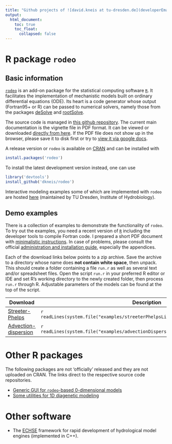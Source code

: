 ```yaml
---
title: "Github projects of ![david.kneis at tu-dresden.de](developerEmail.gif)"
output:
  html_document:
    toc: true
    toc_float:
      collapsed: false
---
```


# R package `rodeo`

## Basic information
[`rodeo`](http://cran.r-project.org/package=rodeo) is an add-on package for the statistical computing software [`R`](https://www.r-project.org/). It facilitates the implementation of mechanistic models built on ordinary differential equations (ODE). Its heart is a code generator whose output (Fortran95+ or R) can be passed to numerical solvers, namely those from the packages [deSolve](http://cran.r-project.org/package=deSolve) and [rootSolve](http://cran.r-project.org/package=rootSolve).

The source code is managed in [this github repository](https://github.com/dkneis/rodeo). The current main documentation is the vignette file in PDF format. It can be viewed or downloaded [directly from here](https://github.com/dkneis/rodeo/raw/master/vignettes/rodeo.pdf). If the PDF file does not show up in the browser, please save it to disk first or try to [view it via google docs](https://docs.google.com/viewer?url=https://github.com/dkneis/rodeo/raw/master/vignettes/rodeo.pdf).

A release version or `rodeo` is available on [CRAN](http://cran.r-project.org/package=rodeo) and can be installed with

```r
install.packages('rodeo')
```
To install the latest development version instead, one can use

```r
library('devtools')
install_github('dkneis/rodeo')
```

Interactive modeling examples some of which are implemented with `rodeo` are hosted [here](http://limno-live.hydro.tu-dresden.de) (maintained by TU Dresden, Institute of Hydrobiology).

## Demo examples

There is a collection of examples to demonstrate the functionality of `rodeo`. To try out the examples, you need a recent version of [`R`](https://www.r-project.org/) including the developer tools to compile Fortran code. I prepared a short PDF document with [minimalistic instructions](rodeo/instructions/installShort.pdf). In case of problems, please consult the official [administration and installation guide](https://cran.r-project.org/doc/manuals/r-release/R-admin.html), especially the appendices.

Each of the download links below points to a zip archive. Save the archive to a directory whose name does **not contain white space**, then unpack. This should create a folder containing a file `run.r` as well as several text and/or spreadsheet files. Open the script `run.r` in your preferred R editor or IDE and set R's working directory to the newly created folder, then process `run.r` through R. Adjustable parameters of the models can be found at the top of the script.

| Download | Description |
|---|---|
| [Streeter-Phelps](rodeo/exampleArchives/streeterPhelpsLike.zip)  | `r readLines(system.file("examples/streeterPhelpsLike/README.txt",package="rodeo"))` |
| [Advection-dispersion](rodeo/exampleArchives/advectionDispersion.zip) | `r readLines(system.file("examples/advectionDispersion/README.txt",package="rodeo"))` |

# Other R packages

The following packages are not 'officially' released and they are not uploaded on CRAN. The links direct to the respective source code repositories.

* [Generic GUI for `rodeo`-based 0-dimensional models](https://github.com/dkneis/rodeoApp)
* [Some utilities for 1D diagenetic modeling](https://github.com/dkneis/diatools)

# Other software

* The [ECHSE](http://echse.github.io/) framework for rapid development of hydrological model engines (implemented in C++).
